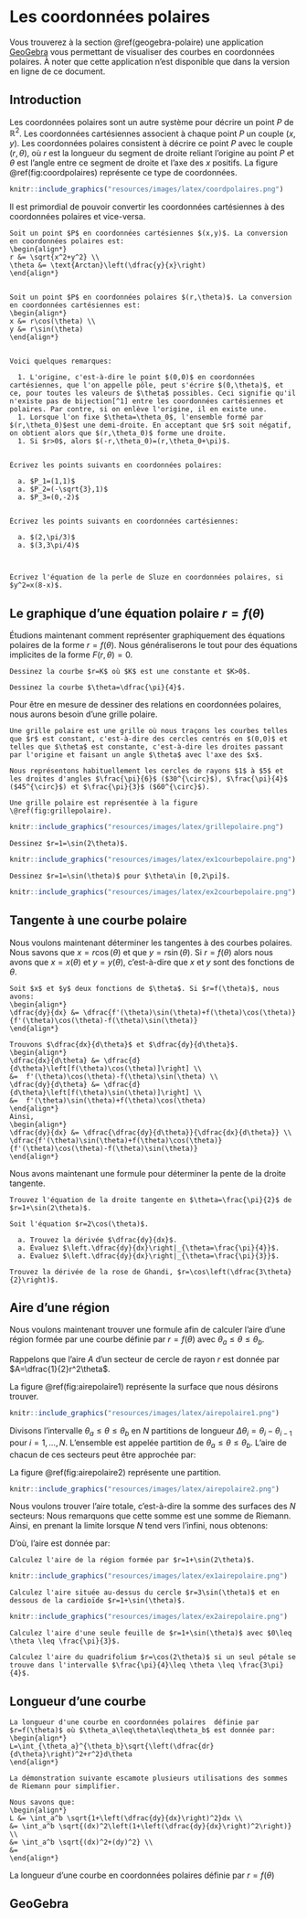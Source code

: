 # Les coordonnées polaires {#coordpolaires}

Vous trouverez à la section \@ref(geogebra-polaire) une application [GeoGebra](https://www.geogebra.org/?lang=fr) vous permettant de visualiser des courbes en coordonnées polaires. À noter que cette application n'est disponible que dans la version en ligne de ce document.

## Introduction

Les coordonnées polaires sont un autre système pour décrire un point $P$ de $\mathbb{R}^2$. Les coordonnées cartésiennes associent à chaque point $P$ un couple $(x,y)$. Les coordonnées polaires consistent à décrire ce point $P$ avec le couple $(r,\theta)$, où $r$ est la longueur du segment de droite reliant l'origine au point $P$ et $\theta$ est l'angle entre ce segment de droite et l'axe des $x$ positifs. La figure \@ref(fig:coordpolaires) représente ce type de coordonnées.

```r
knitr::include_graphics("resources/images/latex/coordpolaires.png")
```

Il est primordial de pouvoir convertir les coordonnées cartésiennes à des coordonnées polaires et vice-versa.

```proposition
Soit un point $P$ en coordonnées cartésiennes $(x,y)$. La conversion en coordonnées polaires est:
\begin{align*}
r &= \sqrt{x^2+y^2} \\
\theta &= \text{Arctan}\left(\dfrac{y}{x}\right)
\end{align*}
  
```

```proposition
Soit un point $P$ en coordonnées polaires $(r,\theta)$. La conversion en coordonnées cartésiennes est:
\begin{align*}
x &= r\cos(\theta) \\
y &= r\sin(\theta)
\end{align*}
  
```

```remark
Voici quelques remarques:

  1. L'origine, c'est-à-dire le point $(0,0)$ en coordonnées cartésiennes, que l'on appelle pôle, peut s'écrire $(0,\theta)$, et ce, pour toutes les valeurs de $\theta$ possibles. Ceci signifie qu'il n'existe pas de bijection[^1] entre les coordonnées cartésiennes et polaires. Par contre, si on enlève l'origine, il en existe une.
  1. Lorsque l'on fixe $\theta=\theta_0$, l'ensemble formé par $(r,\theta_0)$est une demi-droite. En acceptant que $r$ soit négatif, on obtient alors que $(r,\theta_0)$ forme une droite.
  1. Si $r>0$, alors $(-r,\theta_0)=(r,\theta_0+\pi)$.


```

[^1]: Une bijection est une fonction $f$ allant d'un ensemble $A$ à un ensemble $B$,
telle que pour tous les éléments de $B$, on associe une seule valeur de $A$. 

```example
Écrivez les points suivants en coordonnées polaires:
  
  a. $P_1=(1,1)$
  a. $P_2=(-\sqrt{3},1)$
  a. $P_3=(0,-2)$


```
\vspace*{10cm}

```example
Écrivez les points suivants en coordonnées cartésiennes:
  
  a. $(2,\pi/3)$
  a. $(3,3\pi/4)$
  
  
```
\vspace*{10cm}

```example
Écrivez l'équation de la perle de Sluze en coordonnées polaires, si $y^2=x(8-x)$.
```
\vspace*{6cm}

## Le graphique d'une équation polaire $r=f(\theta)$

Étudions maintenant comment représenter graphiquement des équations polaires de la forme $r=f(\theta)$. Nous généraliserons le tout pour des équations implicites de la forme $F(r,\theta)=0$.

```example
Dessinez la courbe $r=K$ où $K$ est une constante et $K>0$.
```
\vspace*{5cm}

```example
Dessinez la courbe $\theta=\dfrac{\pi}{4}$.
```
\vspace*{5cm}

Pour être en mesure de dessiner des relations en coordonnées polaires, nous aurons besoin d'une grille polaire.

```definition
Une grille polaire est une grille où nous traçons les courbes telles que $r$ est constant, c'est-à-dire des cercles centrés en $(0,0)$ et telles que $\theta$ est constante, c'est-à-dire les droites passant par l'origine et faisant un angle $\theta$ avec l'axe des $x$. 

Nous représentons habituellement les cercles de rayons $1$ à $5$ et les droites d'angles $\frac{\pi}{6}$ ($30^{\circ}$), $\frac{\pi}{4}$ ($45^{\circ}$) et $\frac{\pi}{3}$ ($60^{\circ}$).

Une grille polaire est représentée à la figure \@ref(fig:grillepolaire).
```

```r
knitr::include_graphics("resources/images/latex/grillepolaire.png")
```

```example
Dessinez $r=1=\sin(2\theta)$.
```
```r
knitr::include_graphics("resources/images/latex/ex1courbepolaire.png")
```

```example
Dessinez $r=1=\sin(\theta)$ pour $\theta\in [0,2\pi]$.
```
```r
knitr::include_graphics("resources/images/latex/ex2courbepolaire.png")
```

## Tangente à une courbe polaire

Nous voulons maintenant déterminer les tangentes à des courbes polaires. Nous savons que $x=r\cos(\theta)$ et que $y=r\sin(\theta)$. Si $r=f(\theta)$ alors nous avons que $x=x(\theta)$ et $y=y(\theta)$, c'est-à-dire que $x$ et $y$ sont des fonctions de $\theta$.

```theorem
Soit $x$ et $y$ deux fonctions de $\theta$. Si $r=f(\theta)$, nous avons:
\begin{align*}
\dfrac{dy}{dx} &= \dfrac{f'(\theta)\sin(\theta)+f(\theta)\cos(\theta)}{f'(\theta)\cos(\theta)-f(\theta)\sin(\theta)}
\end{align*}

```
```proof
Trouvons $\dfrac{dx}{d\theta}$ et $\dfrac{dy}{d\theta}$.
\begin{align*}
\dfrac{dx}{d\theta} &= \dfrac{d}{d\theta}\left[f(\theta)\cos(\theta)]\right] \\
&=  f'(\theta)\cos(\theta)-f(\theta)\sin(\theta) \\
\dfrac{dy}{d\theta} &= \dfrac{d}{d\theta}\left[f(\theta)\sin(\theta)]\right] \\
&=  f'(\theta)\sin(\theta)+f(\theta)\cos(\theta) 
\end{align*}
Ainsi,
\begin{align*}
\dfrac{dy}{dx} &= \dfrac{\dfrac{dy}{d\theta}}{\dfrac{dx}{d\theta}} \\
\dfrac{f'(\theta)\sin(\theta)+f(\theta)\cos(\theta)}{f'(\theta)\cos(\theta)-f(\theta)\sin(\theta)}
\end{align*}

```

Nous avons maintenant une formule pour déterminer la pente de la droite tangente.

```example
Trouvez l'équation de la droite tangente en $\theta=\frac{\pi}{2}$ de $r=1+\sin(2\theta)$.
```
\vspace*{8cm}

```example
Soit l'équation $r=2\cos(\theta)$.

  a. Trouvez la dérivée $\dfrac{dy}{dx}$.
  a. Évaluez $\left.\dfrac{dy}{dx}\right|_{\theta=\frac{\pi}{4}}$.
  a. Évaluez $\left.\dfrac{dy}{dx}\right|_{\theta=\frac{\pi}{3}}$.

```
\vspace*{10cm}

```example
Trouvez la dérivée de la rose de Ghandi, $r=\cos\left(\dfrac{3\theta}{2}\right)$.
```
\vspace*{6cm}

## Aire d'une région

Nous voulons maintenant trouver une formule afin de calculer l'aire d'une région formée par une courbe définie par $r=f(\theta)$ avec $\theta_a\leq \theta \leq \theta_b$.

Rappelons que l'aire $A$ d'un secteur de cercle de rayon $r$ est donnée par $A=\dfrac{1}{2}r^2\theta$.

La figure \@ref(fig:airepolaire1) représente la surface que nous désirons trouver.

```r
knitr::include_graphics("resources/images/latex/airepolaire1.png")
```

Divisons l'intervalle $\theta_a\leq \theta \leq \theta_b$ en $N$ partitions de longueur $\Delta \theta_i=\theta_i-\theta_{i-1}$ pour $i=1,\ldots,N$. L'ensemble
\begin{align*}
\{\theta_0=\theta_a,\theta_1,...,\theta_{N-1},\theta_{N}=\theta_b\}
\end{align*}
est appelée partition de $\theta_a\leq \theta \leq \theta_b$. L'aire de chacun de ces secteurs peut être approchée par:
\begin{align*}
A_i\approx \dfrac{1}{2}[f(\theta_i^*)]^2\Delta \theta_i, \quad \text{où $\theta_i^*\in [\theta_{i-1},\theta_{i}]$}
\end{align*}

La figure \@ref(fig:airepolaire2) représente une partition.

```r
knitr::include_graphics("resources/images/latex/airepolaire2.png")
```

Nous voulons trouver l'aire totale, c'est-à-dire la somme des surfaces des $N$ secteurs:
\begin{align*}
A\approx \sum_{i=1}^N\dfrac{1}{2}[f(\theta_i^*)]^2\Delta \theta_i
\end{align*}
Nous remarquons que cette somme est une somme de Riemann. Ainsi, en prenant la limite lorsque $N$ tend vers l'infini, nous obtenons:
\begin{align*}
A=\lim_{N\rightarrow \infty } \sum_{i=1}^N\dfrac{1}{2}[f(\theta_i^*)]^2\Delta \theta_i=\int_{\theta_a}^{\theta_b}\dfrac{1}{2}[f(\theta)]^2d \theta
\end{align*}

D'où, l'aire est donnée par:
\begin{align*}
A &= \int_{\theta_a}^{\theta_b}\dfrac{1}{2}[f(\theta)]^2 d\theta
\end{align*}

```example
Calculez l'aire de la région formée par $r=1+\sin(2\theta)$.
```
```r
knitr::include_graphics("resources/images/latex/ex1airepolaire.png")
```
\vspace*{10cm}


```example
Calculez l'aire située au-dessus du cercle $r=3\sin(\theta)$ et en dessous de la cardioïde $r=1+\sin(\theta)$.
```
```r
knitr::include_graphics("resources/images/latex/ex2airepolaire.png")
```
\vspace*{10cm}

```example
Calculez l'aire d'une seule feuille de $r=1+\sin(\theta)$ avec $0\leq \theta \leq \frac{\pi}{3}$.
```
\vspace*{10cm}

```example
Calculez l'aire du quadrifolium $r=\cos(2\theta)$ si un seul pétale se trouve dans l'intervalle $\frac{\pi}{4}\leq \theta \leq \frac{3\pi}{4}$.
```
\vspace*{10cm}

## Longueur d'une courbe

```theorem
La longueur d'une courbe en coordonnées polaires  définie par $r=f(\theta)$ où $\theta_a\leq\theta\leq\theta_b$ est donnée par:
\begin{align*}
L=\int_{\theta_a}^{\theta_b}\sqrt{\left(\dfrac{dr}{d\theta}\right)^2+r^2}d\theta
\end{align*}

```
```proof
La démonstration suivante escamote plusieurs utilisations des sommes de Riemann pour simplifier.

Nous savons que:
\begin{align*}
L &= \int_a^b \sqrt{1+\left(\dfrac{dy}{dx}\right)^2}dx \\
&= \int_a^b \sqrt{(dx)^2\left(1+\left(\dfrac{dy}{dx}\right)^2\right)} \\
&= \int_a^b \sqrt{(dx)^2+(dy)^2} \\
&= 
\end{align*}

```



La longueur d'une courbe en coordonnées polaires définie par $r=f(\theta)$

## GeoGebra {#geogebra-polaire}

<script type="text/javascript" src="https://cdn.geogebra.org/apps/deployggb.js"></script>
<script type="text/javascript">
var parameters = {
"appName":"graphing",
"material_id":"fqkm2q4m",
"width":800,
"height":600,
"showToolBar":true,
"borderColor":null,
"showMenuBar":true,
"showFullscreenButton":true,
"enableShiftDragZoom":true};

var applet = new GGBApplet(parameters, 'applet_container');
window.onload = function() { applet.inject('applet_container'); updateHelp('AG');}
</script>
<div id="applet_container"></div>
